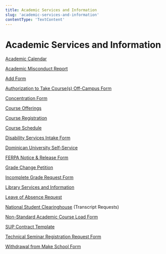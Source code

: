 ```yaml
---
title: Academic Services and Information
slug: 'academic-services-and-information'
contentType: 'TextContent'
---
```


# Academic Services and Information

[Academic Calendar](http://make.sc/academic-calendar)

[Academic Misconduct Report](https://docs.google.com/forms/d/e/1FAIpQLSeUBN68KkiOyXoynNwBrc89zb5Tr-Z0g0aCpNqbgNzCBm1uGQ/viewform?usp=sf_link)

[Add Form](make.sc/add_course)

[Authorization to Take Course(s) Off-Campus Form](https://docs.google.com/forms/d/e/1FAIpQLSeZ4BlS23tqoio_ZcMtQdtJT-OyEZ-Rhp6mArJmTSprTcAFow/viewform)

[Concentration Form](http://make.sc/concentration-form)

[Course Offerings](http://make.sc/course-offerings)

[Course Registration](http://make.sc/course-registrations)

[Course Schedule](http://make.sc/course-schedule)

[Disability Services Intake Form](http://make.sc/ada-intake-form)

[Dominican University Self-Service](http://make.sc/du-self-service)

[FERPA Notice & Release Form](http://make.sc/ferpa-release)

[Grade Change Petition](https://make.sc/grade-change-petition)

[Incomplete Grade Request Form](http://make.sc/incomplete-grade-request-form)

[Library Services and Information](http://make.sc/library)

[Leave of Absence Request](http://make.sc/leave-of-absence)

[National Student Clearinghouse](http://www.studentclearinghouse.org/) (Transcript Requests)

[Non-Standard Academic Course Load Form](http://make.sc/non-standard-course-load)

[SUP Contract Template](http://make.sc/SUP-contract)

[Technical Seminar Registration Request Form](http://make.sc/technical-seminar-request)

[Withdrawal from Make School Form](http://make.sc/program_withdrawal)

